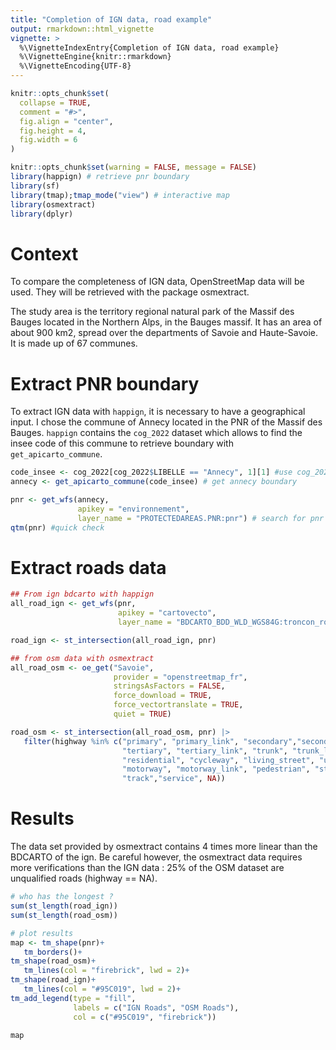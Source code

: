 ```yaml
---
title: "Completion of IGN data, road example"
output: rmarkdown::html_vignette
vignette: >
  %\VignetteIndexEntry{Completion of IGN data, road example}
  %\VignetteEngine{knitr::rmarkdown}
  %\VignetteEncoding{UTF-8}
---
```


```r
knitr::opts_chunk$set(
  collapse = TRUE,
  comment = "#>",
  fig.align = "center",
  fig.height = 4,
  fig.width = 6
)
```

```r
knitr::opts_chunk$set(warning = FALSE, message = FALSE)
library(happign) # retrieve pnr boundary
library(sf)
library(tmap);tmap_mode("view") # interactive map
library(osmextract)
library(dplyr)
```

# Context

To compare the completeness of IGN data, OpenStreetMap data will be used. They will be retrieved with the package osmextract.

The study area is the territory regional natural park of the Massif des Bauges located in the Northern Alps, in the Bauges massif. It has an area of about 900 km2, spread over the departments of Savoie and Haute-Savoie. It is made up of 67 communes.


# Extract PNR  boundary

To extract IGN data with `happign`, it is necessary to have a geographical input. I chose the commune of Annecy located in the PNR of the Massif des Bauges. `happign` contains the `cog_2022` dataset which allows to find the insee code of this commune to retrieve boundary with `get_apicarto_commune`.

```r
code_insee <- cog_2022[cog_2022$LIBELLE == "Annecy", 1][1] #use cog_2022 happign dataset to find insee code
annecy <- get_apicarto_commune(code_insee) # get annecy boundary

pnr <- get_wfs(annecy, 
               apikey = "environnement",
               layer_name = "PROTECTEDAREAS.PNR:pnr") # search for pnr containinng annecy
qtm(pnr) #quick check
```

# Extract roads data

```r
## From ign bdcarto with happign
all_road_ign <- get_wfs(pnr,
                        apikey = "cartovecto",
                        layer_name = "BDCARTO_BDD_WLD_WGS84G:troncon_route")

road_ign <- st_intersection(all_road_ign, pnr)

## from osm data with osmextract
all_road_osm <- oe_get("Savoie",
                       provider = "openstreetmap_fr",
                       stringsAsFactors = FALSE,
                       force_download = TRUE, 
                       force_vectortranslate = TRUE,
                       quiet = TRUE)

road_osm <- st_intersection(all_road_osm, pnr) |>
   filter(highway %in% c("primary", "primary_link", "secondary","secondary_link", 
                         "tertiary", "tertiary_link", "trunk", "trunk_link", 
                         "residential", "cycleway", "living_street", "unclassified", 
                         "motorway", "motorway_link", "pedestrian", "steps",
                         "track","service", NA))
```


# Results

The data set provided by osmextract contains 4 times more linear than the BDCARTO of the ign. Be careful however, the osmextract data requires more verifications than the IGN data : 25% of the OSM dataset are unqualified roads (highway == NA).

```r

# who has the longest ?
sum(st_length(road_ign))
sum(st_length(road_osm))

# plot results
map <- tm_shape(pnr)+
   tm_borders()+
tm_shape(road_osm)+
   tm_lines(col = "firebrick", lwd = 2)+
tm_shape(road_ign)+
   tm_lines(col = "#95C019", lwd = 2)+
tm_add_legend(type = "fill",
              labels = c("IGN Roads", "OSM Roads"),
              col = c("#95C019", "firebrick"))

map
```



